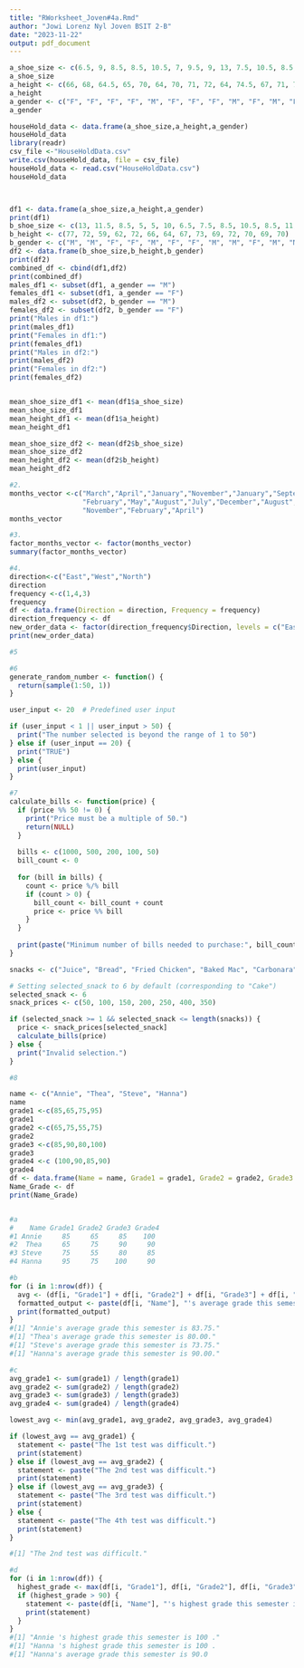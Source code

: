 ```yaml
---
title: "RWorksheet_Joven#4a.Rmd"
author: "Jowi Lorenz Nyl Joven BSIT 2-B"
date: "2023-11-22"
output: pdf_document
---
```


``` r
a_shoe_size <- c(6.5, 9, 8.5, 8.5, 10.5, 7, 9.5, 9, 13, 7.5, 10.5, 8.5, 12, 10.5)
a_shoe_size
a_height <- c(66, 68, 64.5, 65, 70, 64, 70, 71, 72, 64, 74.5, 67, 71, 71)
a_height
a_gender <- c("F", "F", "F", "F", "M", "F", "F", "F", "M", "F", "M", "F", "M", "M")
a_gender

houseHold_data <- data.frame(a_shoe_size,a_height,a_gender)
houseHold_data
library(readr)
csv_file <-"HouseHoldData.csv"
write.csv(houseHold_data, file = csv_file)
houseHold_data <- read.csv("HouseHoldData.csv")
houseHold_data



df1 <- data.frame(a_shoe_size,a_height,a_gender)
print(df1)
b_shoe_size <- c(13, 11.5, 8.5, 5, 5, 10, 6.5, 7.5, 8.5, 10.5, 8.5, 11, 9, 13)
b_height <- c(77, 72, 59, 62, 72, 66, 64, 67, 73, 69, 72, 70, 69, 70)
b_gender <- c("M", "M", "F", "F", "M", "F", "F", "M", "M", "F", "M", "M", "M", "M")
df2 <- data.frame(b_shoe_size,b_height,b_gender)
print(df2)
combined_df <- cbind(df1,df2)
print(combined_df)
males_df1 <- subset(df1, a_gender == "M")
females_df1 <- subset(df1, a_gender == "F")
males_df2 <- subset(df2, b_gender == "M")
females_df2 <- subset(df2, b_gender == "F")
print("Males in df1:")
print(males_df1)
print("Females in df1:")
print(females_df1)
print("Males in df2:")
print(males_df2)
print("Females in df2:")
print(females_df2)


mean_shoe_size_df1 <- mean(df1$a_shoe_size)
mean_shoe_size_df1 
mean_height_df1 <- mean(df1$a_height)
mean_height_df1

mean_shoe_size_df2 <- mean(df2$b_shoe_size)
mean_shoe_size_df2
mean_height_df2 <- mean(df2$b_height)
mean_height_df2
```

```r
#2. 
months_vector <-c("March","April","January","November","January","September","October","September","November","August","January","November","November",
                  "February","May","August","July","December","August","August","September",
                  "November","February","April") 
months_vector 
```
```r
#3. 
factor_months_vector <- factor(months_vector) 
summary(factor_months_vector)
```

```r
#4. 
direction<-c("East","West","North")
direction
frequency <-c(1,4,3) 
frequency
df <- data.frame(Direction = direction, Frequency = frequency)
direction_frequency <- df
new_order_data <- factor(direction_frequency$Direction, levels = c("East", "West", "North"))
print(new_order_data)
```

```r
#5

```

```r
#6
generate_random_number <- function() {
  return(sample(1:50, 1))
}

user_input <- 20  # Predefined user input

if (user_input < 1 || user_input > 50) {
  print("The number selected is beyond the range of 1 to 50")
} else if (user_input == 20) {
  print("TRUE")
} else {
  print(user_input)
}

```


```r
#7
calculate_bills <- function(price) {
  if (price %% 50 != 0) {
    print("Price must be a multiple of 50.")
    return(NULL)
  }
  
  bills <- c(1000, 500, 200, 100, 50)
  bill_count <- 0
  
  for (bill in bills) {
    count <- price %/% bill
    if (count > 0) {
      bill_count <- bill_count + count
      price <- price %% bill
    }
  }
  
  print(paste("Minimum number of bills needed to purchase:", bill_count))
}

snacks <- c("Juice", "Bread", "Fried Chicken", "Baked Mac", "Carbonara", "Cake", "Lasagna")

# Setting selected_snack to 6 by default (corresponding to "Cake")
selected_snack <- 6
snack_prices <- c(50, 100, 150, 200, 250, 400, 350)

if (selected_snack >= 1 && selected_snack <= length(snacks)) {
  price <- snack_prices[selected_snack]
  calculate_bills(price)
} else {
  print("Invalid selection.")
}

```


```r
#8

name <- c("Annie", "Thea", "Steve", "Hanna")
name
grade1 <-c(85,65,75,95)
grade1
grade2 <-c(65,75,55,75)
grade2
grade3 <-c(85,90,80,100)
grade3
grade4 <-c (100,90,85,90)
grade4
df <- data.frame(Name = name, Grade1 = grade1, Grade2 = grade2, Grade3 = grade3, Grade4 = grade4)
Name_Grade <- df
print(Name_Grade)


#a
#    Name Grade1 Grade2 Grade3 Grade4
#1 Annie     85     65     85    100
#2  Thea     65     75     90     90
#3 Steve     75     55     80     85
#4 Hanna     95     75    100     90

#b
for (i in 1:nrow(df)) {
  avg <- (df[i, "Grade1"] + df[i, "Grade2"] + df[i, "Grade3"] + df[i, "Grade4"]) / 4
  formatted_output <- paste(df[i, "Name"], "'s average grade this semester is ", sprintf("%.2f", avg), ".", sep = "")
  print(formatted_output)
}
#[1] "Annie's average grade this semester is 83.75."
#[1] "Thea's average grade this semester is 80.00."
#[1] "Steve's average grade this semester is 73.75."
#[1] "Hanna's average grade this semester is 90.00."

#c
avg_grade1 <- sum(grade1) / length(grade1)
avg_grade2 <- sum(grade2) / length(grade2)
avg_grade3 <- sum(grade3) / length(grade3)
avg_grade4 <- sum(grade4) / length(grade4)

lowest_avg <- min(avg_grade1, avg_grade2, avg_grade3, avg_grade4)

if (lowest_avg == avg_grade1) {
  statement <- paste("The 1st test was difficult.")
  print(statement)
} else if (lowest_avg == avg_grade2) {
  statement <- paste("The 2nd test was difficult.")
  print(statement)
} else if (lowest_avg == avg_grade3) {
  statement <- paste("The 3rd test was difficult.")
  print(statement)
} else {
  statement <- paste("The 4th test was difficult.")
  print(statement)
}

#[1] "The 2nd test was difficult."

#d
for (i in 1:nrow(df)) {
  highest_grade <- max(df[i, "Grade1"], df[i, "Grade2"], df[i, "Grade3"], df[i, "Grade4"])
  if (highest_grade > 90) {
    statement <- paste(df[i, "Name"], "'s highest grade this semester is", highest_grade, ".")
    print(statement)
  }
}
#[1] "Annie 's highest grade this semester is 100 ."
#[1] "Hanna 's highest grade this semester is 100 .
#[1] "Hanna's average grade this semester is 90.0

```